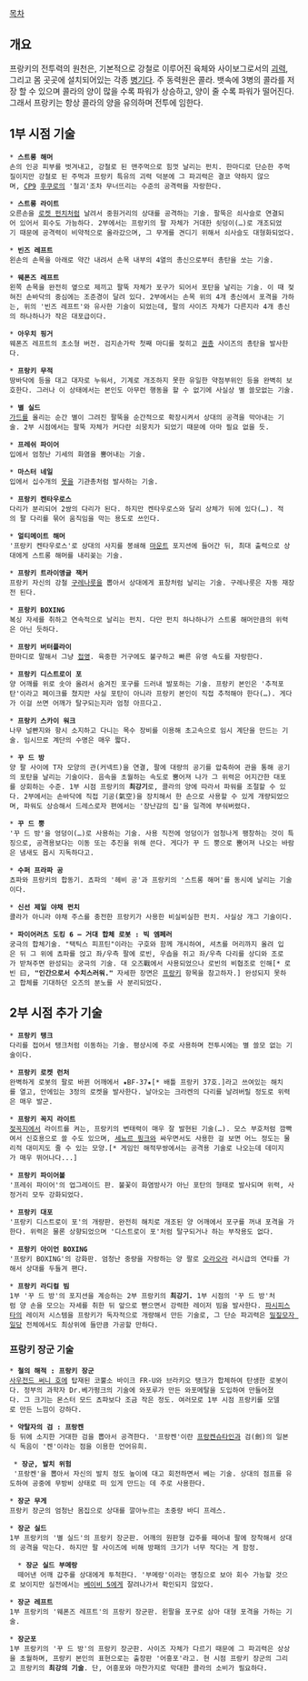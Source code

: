 [[목차]]

== 개요 ==
프랑키의 전투력의 원천은, 기본적으로 강철로 이루어진 육체와 사이보그로서의 [[괴력]], 그리고 몸 곳곳에 설치되어있는 각종 [[병기]]다. 주 동력원은 콜라. 뱃속에 3병의 콜라를 저장 할 수 있으며 콜라의 양이 많을 수록 파워가 상승하고, 양이 줄 수록 파워가 떨어진다. 그래서 프랑키는 항상 콜라의 양을 유의하며 전투에 임한다.

== 1부 시점 기술 ==
 * '''스트롱 해머'''
 손의 인공 피부를 벗겨내고, 강철로 된 맨주먹으로 힘껏 날리는 펀치. 한마디로 단순한 주먹질이지만 강철로 된 주먹과 프랑키 특유의 괴력 덕분에 그 파괴력은 결코 약하지 않으며, [[CP9]] [[후쿠로]]의 '철괴'조차 무너뜨리는 수준의 공격력을 자랑한다.

 * '''스트롱 라이트'''
 오른손을 [[로켓 펀치]]처럼 날려서 중원거리의 상대를 공격하는 기술. 팔뚝은 쇠사슬로 연결되어 있어서 회수도 가능하다. 2부에서는 프랑키의 팔 자체가 거대한 쇳덩이(…)로 개조되었기 때문에 공격력이 비약적으로 올라갔으며, 그 무게를 견디기 위해서 쇠사슬도 대형화되었다.

 * '''빈즈 레프트'''
 왼손의 손목을 아래로 약간 내려서 손목 내부의 4열의 총신으로부터 총탄을 쏘는 기술.

 * '''웨폰즈 레프트'''
 왼쪽 손목을 완전히 옆으로 제끼고 팔뚝 자체가 포구가 되어서 포탄을 날리는 기술. 이 때 젖혀진 손바닥의 중심에는 조준경이 달려 있다. 2부에서는 손목 위의 4개 총신에서 포격을 가하는, 위의 '빈즈 레프트'와 유사한 기술이 되었는데, 팔의 사이즈 자체가 다른지라 4개 총신의 하나하나가 작은 대포급이다.

 * '''아우치 핑거'''
 웨폰즈 레프트의 초소형 버전. 검지손가락 첫째 마디를 젖히고 [[권총]] 사이즈의 총탄을 발사한다.

 * '''프랑키 무적'''
 땅바닥에 등을 대고 대자로 누워서, 기계로 개조하지 못한 유일한 약점부위인 등을 완벽히 보호한다. 그러나 이 상태에서는 본인도 아무런 행동을 할 수 없기에 사실상 별 쓸모없는 기술.

 * '''별 실드'''
 [[가드]]를 올리는 순간 별이 그려진 팔뚝을 순간적으로 확장시켜서 상대의 공격을 막아내는 기술. 2부 시점에서는 팔뚝 자체가 커다란 쇠뭉치가 되었기 때문에 아마 필요 없을 듯.

 * '''프레쉬 파이어'''
 입에서 엄청난 기세의 화염을 뿜어내는 기술.

 * '''마스터 네일'''
 입에서 십수개의 [[못]]을 기관총처럼 발사하는 기술.

 * '''프랑키 켄타우로스'''
 다리가 분리되어 2쌍의 다리가 된다. 하지만 켄타우로스와 달리 상체가 뒤에 있다(…). 적의 팔 다리를 묶어 움직임을 막는 용도로 쓰인다.

 * '''얼티메이트 해머'''
 '프랑키 켄타우로스'로 상대의 사지를 봉쇄해 [[마운트]] 포지션에 들어간 뒤, 최대 출력으로 상대에게 스트롱 해머를 내리꽂는 기술.

 * '''프랑키 트라이앵글 잭커'''
 프랑키 자신의 강철 [[구레나룻]]을 뽑아서 상대에게 표창처럼 날리는 기술. 구레나룻은 자동 재장전 된다.

 * '''프랑키 BOXING'''
 복싱 자세를 취하고 연속적으로 날리는 펀치. 다만 펀치 하나하나가 스트롱 해머만큼의 위력은 아닌 듯하다.

 * '''프랑키 버터플라이'''
 한마디로 말해서 그냥 [[접영]]. 육중한 거구에도 불구하고 빠른 유영 속도를 자랑한다.

 * '''프랑키 디스트로이 포'''
 양 어깨를 위로 솟아 올려서 숨겨진 포구를 드러내 발포하는 기술. 프랑키 본인은 '추적포탄'이라고 페이크를 쳤지만 사실 포탄이 아니라 프랑키 본인이 직접 추적해야 한다(…). 게다가 이걸 쓰면 어깨가 탈구되는지라 엄청 아프다고.

 * '''프랑키 스카이 워크'''
 나무 널빤지와 항시 소지하고 다니는 목수 장비를 이용해 초고속으로 임시 계단을 만드는 기술. 임시므로 계단의 수명은 매우 짧다.

 * '''꾸 드 방'''
 양 팔 사이에 T자 모양의 관(커넥트)을 연결, 팔에 대량의 공기를 압축하여 관을 통해 공기의 포탄을 날리는 기술이다. 음속을 초월하는 속도로 뿜어져 나가 그 위력은 어지간한 대포를 상회하는 수준. 1부 시점 프랑키의 '''최강기'''로, 콜라의 양에 따라서 파워를 조절할 수 있다. 2부에서는 손바닥에 직접 기공(氣空)을 장치해서 한 손으로 사용할 수 있게 개량되었으며, 파워도 상승해서 드레스로자 편에서는 '장난감의 집'을 일격에 부숴버렸다.

 * '''꾸 드 뿡'''
 '꾸 드 방'을 엉덩이(…)로 사용하는 기술. 사용 직전에 엉덩이가 엄청나게 팽창하는 것이 특징으로, 공격용보다는 이동 또는 추진을 위해 쓴다. 게다가 꾸 드 뿡으로 뿜어져 나오는 바람은 냄새도 몹시 지독하다고.

 * '''수퍼 프라파 공'''
 쵸파와 프랑키의 합동기. 쵸파의 '헤비 공'과 프랑키의 '스트롱 해머'를 동시에 날리는 기술이다.

 * '''신선 제일 야채 펀치'''
 콜라가 아니라 야채 주스를 충전한 프랑키가 사용한 비실비실한 펀치. 사실상 개그 기술이다.

 * '''파이어러츠 도킹 6 ― 거대 합체 로봇 : 빅 엠페러'''
 궁극의 합체기술. "택틱스 피프틴"이라는 구호와 함께 개시하여, 셔츠를 머리까지 올려 입은 뒤 그 위에 쵸파를 얹고 좌/우측 팔에 로빈, 우솝을 쥐고 좌/우측 다리를 상디와 조로가 받쳐주면 완성되는 궁극의 기술. 대 오즈戰에서 사용되었으나 로빈의 비협조로 인해[* 로빈 曰, '''"인간으로서 수치스러워."''' 자세한 장면은 [[프랑키]] 항목을 참고하자.] 완성되지 못하고 합체를 기대하던 오즈의 분노를 사 분리되었다. 

== 2부 시점 추가 기술 ==
 * '''프랑키 탱크'''
 다리를 접어서 탱크처럼 이동하는 기술. 평상시에 주로 사용하며 전투시에는 별 쓸모 없는 기술이다.

 * '''프랑키 로켓 런처'''
 완벽하게 로봇의 팔로 바뀐 어깨에서 ★BF-37★[* 배틀 프랑키 37호.]라고 쓰여있는 해치를 열고, 안에있는 3정의 로켓을 발사한다. 날아오는 크라켄의 다리를 날려버릴 정도로 위력은 매우 발군.

 * '''프랑키 꼭지 라이트'''
 [[젖꼭지]]에서 라이트를 켜는, 프랑키의 변태력이 매우 잘 발현된 기술(…). 모스 부호처럼 깜빡여서 신호용으로 쓸 수도 있으며, [[세뇨르 핑크]]와 싸우면서도 사용한 걸 보면 어느 정도는 물리적 대미지도 줄 수 있는 모양.[* 게임인 해적무쌍에서는 공격용 기술로 나오는데 데미지가 매우 뛰어나다...]

 * '''프랑키 파이어볼'''
 '프레쉬 파이어'의 업그레이드 판. 불꽃이 화염방사가 아닌 포탄의 형태로 발사되며 위력, 사정거리 모두 강화되었다.

 * '''프랑키 대포'''
 '프랑키 디스트로이 포'의 개량판. 완전히 해치로 개조된 양 어깨에서 포구를 꺼내 포격을 가한다. 위력은 물론 상향되었으며 '디스트로이 포'처럼 탈구되거나 하는 부작용도 없다.

 * '''프랑키 아이언 BOXING'''
 '프랑키 BOXING'의 강화판. 엄청난 중량을 자랑하는 양 팔로 [[오라오라]] 러시급의 연타를 가해서 상대를 두들겨 팬다.

 * '''프랑키 라디컬 빔'''
 1부 '꾸 드 방'의 포지션을 계승하는 2부 프랑키의 '''최강기.''' 1부 시점의 '꾸 드 방'처럼 양 손을 모으는 자세를 취한 뒤 앞으로 뻗으면서 강력한 레이저 빔을 발사한다. [[파시피스타]]의 레이저 시스템을 프랑키가 독자적으로 개량해서 만든 기술로, 그 단순 파괴력은 [[밀짚모자 일당]] 전체에서도 최상위에 들만큼 가공할 만하다.

=== 프랑키 장군 기술 ===
 * '''철의 해적 : 프랑키 장군'''
 [[사우전드 써니 호]]에 탑재된 코뿔소 바이크 FR-U와 브라키오 탱크가 합체하여 탄생한 로봇이다. 정부의 과학자 Dr.베가펑크의 기술에 와포루가 만든 와포메탈을 도입하여 만들어졌다. 그 크기는 몬스터 모드 쵸파보다 조금 작은 정도. 여러모로 1부 시점 프랑키를 모델로 만든 느낌이 강하다.

 * '''약탈자의 검 : 프랑켄'''
 등 뒤에 소지한 거대한 검을 뽑아서 공격한다. '프랑켄'이란 [[프랑켄슈타인]]과 검(劍)의 일본식 독음이 '켄'이라는 점을 이용한 언어유희.

  * '''장군, 발치 위험'''
  '프랑켄'을 뽑아서 자신의 발치 정도 높이에 대고 회전하면서 베는 기술. 상대의 점프를 유도하여 공중에 무방비 상태로 떠 있게 만드는 데 주로 사용한다.

 * '''장군 무게'''
 프랑키 장군의 엄청난 몸집으로 상대를 깔아누르는 초중량 바디 프레스.

 * '''장군 실드'''
 1부 프랑키의 '별 실드'의 프랑키 장군판. 어깨의 원판형 갑주를 떼어내 팔에 장착해서 상대의 공격을 막는다. 하지만 팔 사이즈에 비해 방패의 크기가 너무 작다는 게 함정.

   * '''장군 실드 부메랑'''
   떼어낸 어깨 갑주를 상대에게 투척한다. '부메랑'이라는 명칭으로 보아 회수 가능할 것으로 보이지만 실전에서는 [[베이비 5]]에게 잘려나가서 확인되지 않았다.

 * '''장군 레프트'''
 1부 프랑키의 '웨폰즈 레프트'의 프랑키 장군판. 왼팔을 포구로 삼아 대형 포격을 가하는 기술. 

 * '''장군포'''
 1부 프랑키의 '꾸 드 방'의 프랑키 장군판. 사이즈 자체가 다르기 때문에 그 파괴력은 상상을 초월하며, 프랑키 본인의 표현으로는 출장판 '어흥포'라고. 현 시점 프랑키 장군의 그리고 프랑키의 '''최강의 기술'''. 단, 어흥포와 마찬가지로 막대한 콜라의 소비가 필요하다. 

